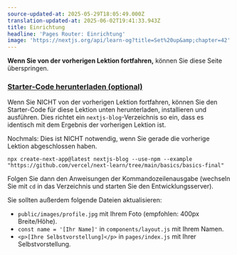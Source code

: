 ```yaml
---
source-updated-at: 2025-05-29T18:05:49.000Z
translation-updated-at: 2025-06-02T19:41:33.943Z
title: Einrichtung
headline: 'Pages Router: Einrichtung'
image: 'https://nextjs.org/api/learn-og?title=Set%20up&amp;chapter=42'
---
```


**Wenn Sie von der vorherigen Lektion fortfahren,** können Sie diese Seite überspringen.

### [Starter-Code herunterladen (optional)](#download-starter-code-optional)

Wenn Sie NICHT von der vorherigen Lektion fortfahren, können Sie den Starter-Code für diese Lektion unten herunterladen, installieren und ausführen. Dies richtet ein `nextjs-blog`-Verzeichnis so ein, dass es identisch mit dem Ergebnis der vorherigen Lektion ist.

Nochmals: Dies ist NICHT notwendig, wenn Sie gerade die vorherige Lektion abgeschlossen haben.

```
npx create-next-app@latest nextjs-blog --use-npm --example "https://github.com/vercel/next-learn/tree/main/basics/basics-final"
```

Folgen Sie dann den Anweisungen der Kommandozeilenausgabe (wechseln Sie mit `cd` in das Verzeichnis und starten Sie den Entwicklungsserver).

Sie sollten außerdem folgende Dateien aktualisieren:

*   `public/images/profile.jpg` mit Ihrem Foto (empfohlen: 400px Breite/Höhe).
*   `const name = '[Ihr Name]'` in `components/layout.js` mit Ihrem Namen.
*   `<p>[Ihre Selbstvorstellung]</p>` in `pages/index.js` mit Ihrer Selbstvorstellung.